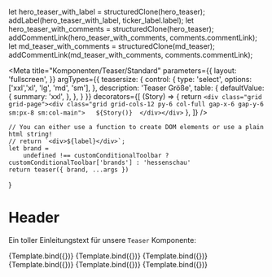 let hero_teaser_with_label  =  structuredClone(hero_teaser);
addLabel(hero_teaser_with_label, ticker_label.label);
let hero_teaser_with_comments  =  structuredClone(hero_teaser);
addCommentLink(hero_teaser_with_comments, comments.commentLink);
let md_teaser_with_comments  =  structuredClone(md_teaser);
addCommentLink(md_teaser_with_comments, comments.commentLink);

<Meta   title="Komponenten/Teaser/Standard"
        parameters={{
            layout: 'fullscreen',
        }}
        argTypes={{
            teasersize: {
                control: {
                    type: 'select',
                    options: ['xxl','xl', 'lg', 'md', 'sm'],
                },
                description: 'Teaser Größe',
                table: {
                    defaultValue: {
                        summary: 'xxl',
                    },
                },
            }
        }} 
        decorators={[
            (Story) => {
                return `<div class="grid grid-page"><div class="grid grid-cols-12 py-6 col-full gap-x-6 gap-y-6 sm:px-8 sm:col-main">  
                ${Story()} 
                </div></div>`
            },
        ]}
        />

    // You can either use a function to create DOM elements or use a plain html string!
    // return `<div>${label}</div>`;
    let brand =
        undefined !== customConditionalToolbar ? customConditionalToolbar['brands'] : 'hessenschau'
    return teaser({ brand, ...args })
}

# Header

Ein toller Einleitungstext für unsere `Teaser` Komponente:

<Preview withToolbar>
    <Story  name="Standard Hero" args={hero_teaser_with_comments}>
        {Template.bind({})} 
    </Story>
    <Story name="Standard Hero with Label" args={hero_teaser_with_label}>
        {Template.bind({})} 
    </Story>   
    <Story name="Standard XL" args={xl_teaser}>
        {Template.bind({})}
    </Story>  
    <Story name="Standard LG" args={lg_teaser}>
        {Template.bind({})}
    </Story>
    <Story name="Standard MD" args={md_teaser_with_comments}>
        {Template.bind({})}
    </Story>   
    <Story name="Standard SM" args={sm_teaser}>
        {Template.bind({})}
    </Story>   
   
</Preview>
